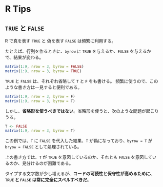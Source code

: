 # R Tips {.unnumbered}

## `TRUE` と `FALSE`

R で真を表す `TRUE` と 偽を表す `FALSE` は頻繁に利用する。

たとえば、行列を作るときに、`byrow` に `TRUE` を与えるか、`FALSE` を与えるかで、結果が変わる。

```r
matrix(1:9, nrow = 3, byrow = FALSE)
matrix(1:9, nrow = 3, byrow = TRUE)
```

`TRUE` と `FALSE` は、それぞれ省略して `T` と `F` をも書ける。
頻繁に使うので、このような書き方は一見すると便利である。

```r
matrix(1:9, nrow = 3, byrow = F)
matrix(1:9, nrow = 3, byrow = T)
```

しかし、**省略形を使うべきではない**。省略形を使うと、次のような問題が起こりうる。

```r
T <- FALSE
matrix(1:9, nrow = 3, byrow = T)
```

この例では、`T` に `FALSE` を代入した結果、`T` が偽になっており、`byrow = T` が `bryow = FALSE` として処理されている。

上の書き方では、`T` が `TRUE` を意図しているのか、それとも `FALSE` を意図しているのか、見分けるのが困難である。

タイプする文字数が少し増えるが、**コードの可読性と保守性が高めるために、`TRUE` と `FALSE` は常に完全にスペルすべきだ**。